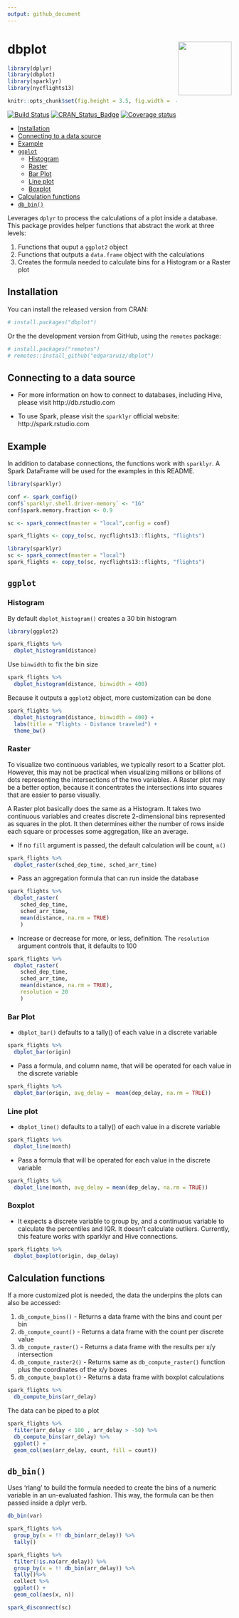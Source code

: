 ```yaml
---
output: github_document
---
```


# dbplot <img src="man/figures/logo.png" align="right" alt="" width="120" />

```r
library(dplyr)
library(dbplot)
library(sparklyr)
library(nycflights13)

knitr::opts_chunk$set(fig.height = 3.5, fig.width =  4, fig.align = 'center')
```


[![Build Status](https://travis-ci.org/edgararuiz/dbplot.svg?branch=master)](https://travis-ci.org/edgararuiz/dbplot)
[![CRAN\_Status\_Badge](http://www.r-pkg.org/badges/version/dbplot)](https://cran.r-project.org/package=dbplot)
[![Coverage status](https://codecov.io/gh/edgararuiz/dbplot/branch/master/graph/badge.svg)](https://codecov.io/github/edgararuiz/dbplot?branch=master)

-   [Installation](#installation)
-   [Connecting to a data source](#connecting-to-a-data-source)
-   [Example](#example)
-   [`ggplot`](#ggplot)
    -   [Histogram](#histogram)
    -   [Raster](#raster)
    -   [Bar Plot](#bar-plot)
    -   [Line plot](#line-plot)
    -   [Boxplot](#boxplot)
-   [Calculation functions](#calculation-functions)
-   [`db_bin()`](#db_bin)

Leverages `dplyr` to process the calculations of a plot inside a database.  This package provides helper functions that abstract the work at three levels:
    
1. Functions that ouput a `ggplot2` object
2. Functions that outputs a `data.frame` object with the calculations
3. Creates the formula needed to calculate bins for a Histogram or a Raster plot

## Installation

You can install the released version from CRAN:
```r
# install.packages("dbplot")
```

Or the the development version from GitHub, using the `remotes` package:
```r
# install.packages("remotes")
# remotes::install_github("edgararuiz/dbplot")
```


## Connecting to a data source

- For more information on how to connect to databases, including Hive, please visit http://db.rstudio.com 

- To use Spark, please visit the `sparklyr` official website: http://spark.rstudio.com

## Example

In addition to database connections, the functions work with `sparklyr`. A Spark DataFrame will be used for the examples in this README.  

```r
library(sparklyr)

conf <- spark_config()
conf$`sparklyr.shell.driver-memory` <- "1G"
conf$spark.memory.fraction <- 0.9

sc <- spark_connect(master = "local",config = conf)

spark_flights <- copy_to(sc, nycflights13::flights, "flights")
```

```r
library(sparklyr)
sc <- spark_connect(master = "local")
spark_flights <- copy_to(sc, nycflights13::flights, "flights")
```

## `ggplot`

### Histogram

By default `dbplot_histogram()` creates a 30 bin histogram

```r
library(ggplot2)

spark_flights %>% 
  dbplot_histogram(distance)
```

Use `binwidth` to fix the bin size

```r
spark_flights %>% 
  dbplot_histogram(distance, binwidth = 400)
```

Because it outputs a `ggplot2` object, more customization can be done

```r
spark_flights %>% 
  dbplot_histogram(distance, binwidth = 400) +
  labs(title = "Flights - Distance traveled") +
  theme_bw()
```

### Raster

To visualize two continuous variables, we typically resort to a Scatter plot. However, this may not be practical when visualizing millions or billions of dots representing the intersections of the two variables. A Raster plot may be a better option, because it concentrates the intersections into squares that are easier to parse visually.

A Raster plot basically does the same as a Histogram. It takes two continuous variables and creates discrete 2-dimensional bins represented as squares in the plot. It then determines either the number of rows inside each square or processes some aggregation, like an average.


- If no `fill` argument is passed, the default calculation will be count, `n()`
```r
spark_flights %>%
  dbplot_raster(sched_dep_time, sched_arr_time) 
```


- Pass an aggregation formula that can run inside the database
```r
spark_flights %>%
  dbplot_raster(
    sched_dep_time, 
    sched_arr_time, 
    mean(distance, na.rm = TRUE)
    ) 
```

- Increase or decrease for more, or less, definition.  The `resolution` argument controls that, it defaults to 100 
```r
spark_flights %>%
  dbplot_raster(
    sched_dep_time, 
    sched_arr_time, 
    mean(distance, na.rm = TRUE),
    resolution = 20
    ) 
```

### Bar Plot

- `dbplot_bar()` defaults to a tally() of each value in a discrete variable
```r
spark_flights %>%
  dbplot_bar(origin)
```


- Pass a formula, and column name, that will be operated for each value in the discrete variable
```r
spark_flights %>%
  dbplot_bar(origin, avg_delay =  mean(dep_delay, na.rm = TRUE))
```

### Line plot

- `dbplot_line()` defaults to a tally() of each value in a discrete variable
```r
spark_flights %>%
  dbplot_line(month)
```

- Pass a formula that will be operated for each value in the discrete variable
```r
spark_flights %>%
  dbplot_line(month, avg_delay = mean(dep_delay, na.rm = TRUE))
```

### Boxplot

- It expects a discrete variable to group by, and a continuous variable to calculate the percentiles and IQR. It doesn't calculate outliers. Currently, this feature works with sparklyr and Hive connections.

```r
spark_flights %>%
  dbplot_boxplot(origin, dep_delay)
```


## Calculation functions

If a more customized plot is needed, the data the underpins the plots can also be accessed:

1. `db_compute_bins()` - Returns a data frame with the bins and count per bin
2. `db_compute_count()` - Returns a data frame with the count per discrete value
3. `db_compute_raster()` -  Returns a data frame with the results per x/y intersection
4. `db_compute_raster2()` -  Returns same as `db_compute_raster()` function plus the coordinates of the x/y boxes
5. `db_compute_boxplot()` -  Returns a data frame with boxplot calculations


```r
spark_flights %>%
  db_compute_bins(arr_delay) 
```

The data can be piped to a plot

```r
spark_flights %>%
  filter(arr_delay < 100 , arr_delay > -50) %>%
  db_compute_bins(arr_delay) %>%
  ggplot() +
  geom_col(aes(arr_delay, count, fill = count))
```


## `db_bin()`

Uses 'rlang' to build the formula needed to create the bins of a numeric variable in an un-evaluated fashion. This way, the formula can be then passed inside a dplyr verb.

```r
db_bin(var)
```


```r
spark_flights %>%
  group_by(x = !! db_bin(arr_delay)) %>%
  tally()
```

```r
spark_flights %>%
  filter(!is.na(arr_delay)) %>%
  group_by(x = !! db_bin(arr_delay)) %>%
  tally()%>%
  collect %>%
  ggplot() +
  geom_col(aes(x, n))
```

```r
spark_disconnect(sc)
```

